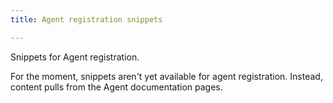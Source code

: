 ```yaml
---
title: Agent registration snippets

---
```


Snippets for Agent registration. 

For the moment, snippets aren't yet available for agent registration. Instead, content pulls from the Agent documentation pages. 

